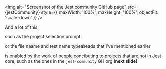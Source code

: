 
<Invert>

<img
  alt="Screenshot of the Jest community GitHub page"
  src={jestCommunity}
  style={{ maxWidth: '100%', maxHeight: '100%', objectFit: 'scale-down' }}
/>

</Invert>

<Notes>

And a lot of this,

such as the project selection prompt

or the file naame and test name typeaheads that I've mentioned earlier

is enabled by the work of people contributing to projects that are not in Jest core, such as the ones in the `jest-community` GH org **!next slide!**

</Notes>
